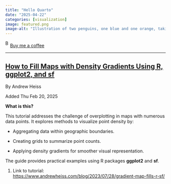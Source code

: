 ```yaml
---
title: "Hello Quarto"
date: "2025-04-22"
categories: [visualization]
image: featured.png
image-alt: "Illustration of two penguins, one blue and one orange, taking a selfie with a selfie stick. The moon in the background looks like the Quarto logo."
---
```



<link href="https://fonts.googleapis.com/css?family=Cookie" rel="stylesheet"><a class="bmc-button" target="_blank" href="https://www.buymeacoffee.com/JoscelinRocha">![Buy me a coffee](https://cdn.buymeacoffee.com/buttons/bmc-new-btn-logo.svg){alt="Buy me a coffee" width="15" height="21"}Buy me a coffee</a>

------------------------------------------------------------------------


## [How to Fill Maps with Density Gradients Using R, ggplot2, and sf](https://www.andrewheiss.com/blog/2023/07/28/gradient-map-fills-r-sf/)

By Andrew Heiss

Added Thu Feb 20, 2025

**What is this?**

This tutorial addresses the challenge of overplotting in maps with numerous data points.
It explores methods to visualize point density by:

-   Aggregating data within geographic boundaries.

-   Creating grids to summarize point counts.

-   Applying density gradients for smoother visual representation.

The guide provides practical examples using R packages **ggplot2** and **sf**.

1.  Link to tutorial: <https://www.andrewheiss.com/blog/2023/07/28/gradient-map-fills-r-sf/>